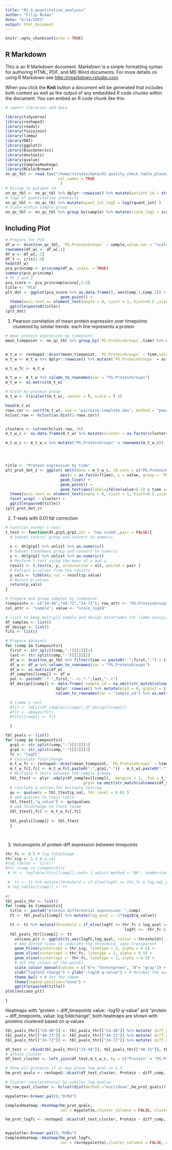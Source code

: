 ```yaml
---
title: "02_b_quantitative_analysis"
author: "Filip Årman"
date: "6/14/2021"
output: html_document
---
```


```r
knitr::opts_chunk$set(echo = TRUE)
```

## R Markdown

This is an R Markdown document. Markdown is a simple formatting syntax for authoring HTML, PDF, and MS Word documents. For more details on using R Markdown see <http://rmarkdown.rstudio.com>.

When you click the **Knit** button a document will be generated that includes both content as well as the output of any embedded R code chunks within the document. You can embed an R code chunk like this:


```r
# import libraries and data

library(tidyverse)
library(reshape2)
library(readxl)
library(fuzzyjoin)
library(limma)
library(DBI)
library(ggplot2)
library(BiocGenerics)
library(devtools)
library(qvalue)
library(ComplexHeatmap)
library(RColorBrewer)
nn_qc_tbl <- read_tsv("/home/rstudio/data/01_quality_check_table_plasma_lib.tsv", 
                       col_names = TRUE
                        )
# Divide to patient id
nn_qc_tbl <- nn_qc_tbl %>% dplyr::rowwise() %>% mutate(patient_id = str_split(str_split(sample, "-TTM-M-")[[1]][1], " ")[[1]][1]) 
# log2 of quantitative intensity
nn_qc_tbl <- nn_qc_tbl %>% mutate(quant_int_log2 = log2(quant_int) )
# scale within sample group
nn_qc_tbl <- nn_qc_tbl %>% group_by(sample) %>% mutate(scale_log2 = scale(quant_int_log2))
```
## Including Plot

```r
# Prepare for PCA
df_w <- dcast(nn_qc_tbl, `PG.ProteinGroups` ~ sample,value.var = "scale_log10")
rownames(df_w) <- df_w[,1]
df_w <- df_w[,-1]
df_t <- iris[1:4]
head(df_w)
pca_princomp <- princomp(df_w, scale. = TRUE)
summary(pca_princomp)
# PC 1 and 2 
pca_score <- pca_princomp$score[,1:2]
title <- "PCA"
plt_dot <- ggplot(pca_score %>% as.data.frame(), aes(Comp.1,Comp.2)) +
                        geom_point() +
  theme(axis.text.x= element_text(angle = 0, vjust = 1, hjust=0.5 ,size = 10)) + 
  ggtitle(paste0(title)) 
(plt_dot)

```

1. Pearson correlation of mean protein expression over timepoints clustered by similar trends: each line represents a protein 
```r
# mean protein expression by timepoint
mean_timepoint <- nn_qc_tbl %>% group_by(`PG.ProteinGroups`,time) %>% mutate(m_tp = mean(scale_log10)) %>% distinct(`PG.ProteinGroups`,time,m_tp) 


m_t_w <- reshape2::dcast(mean_timepoint, `PG.ProteinGroups` ~ time,value.var = "m_tp")
m_t_w <- m_t_w %>% dplyr::rowwise() %>% mutate(`PG.ProteinGroups` = as.character(list(str_split(`PG.ProteinGroups`,";")[[1]][1])))

m_t_w_fc <- m_t_w   

m_t_w <- m_t_w %>% column_to_rownames(var = "PG.ProteinGroups") 
m_t_w <- as.matrix(m_t_w)

# Scale by protein group
m_t_w <- t(scale(t(m_t_w), center = T, scale = T ))

head(m_t_w)
rows.cor <- cor(t(m_t_w), use = "pairwise.complete.obs", method = "pearson")
hclust.row <- hclust(as.dist(1-rows.cor))


clusters <- cutree(hclust.row, 16)
m_t_w_c <- as.data.frame(m_t_w) %>% mutate(cluster = as.factor(clusters))

m_t_w_c <- m_t_w_c %>% mutate("PG.ProteinGroups" = rownames(m_t_w_c))




title <- "Protein expression by time"
plt_prot_dot_z <- ggplot( melt(data = m_t_w_c, id.vars = c("PG.ProteinGroups","cluster"), measure.vars = colnames(m_t_w_c)[1:3] , variable.name = 'time'), 
                        aes(x = as.factor(time), y = value, group = `PG.ProteinGroups`, colour = cluster )) +
                        geom_line() +
                        geom_point() +  
                        geom_text(aes(label=ifelse(value<(-2) & time == "-24-",as.character(`PG.ProteinGroups`),'')),hjust=1,vjust=0) +
  theme(axis.text.x= element_text(angle = 0, vjust = 1, hjust=0.5 ,size = 10)) + 
  facet_wrap( ~ cluster) +
  ggtitle(paste0(title)) 
(plt_prot_dot_z)

```

2. T-tests with 0.01 fdr correction 

```r
# Function normal t-test
t_test <- function(dt,grp1,grp2,alt = 'two.sided',pair = FALSE){
  # Subset control group and convert to numeric
  
  x <- dt[grp1] %>% unlist %>% as.numeric()
  # Subset treatment group and convert to numeric
  y <- dt[grp2] %>% unlist %>% as.numeric()
  # Perform t-test using the mean of x and y,
  result <- t.test(x, y, alternative = alt, paired = pair )
  # Extract p-values from the results
  p_vals <- tibble(p_val = result$p.value)
  # Return p-values
  return(p_vals)
} 

# Prepare and group samples by timepoint
timepoints <- c("24-48","48-72","24-72"); row_attr <- "PG.ProteinGroups"
col_attr <- "sample"; value <- "scale_log10"

# lists to keep multiple sample and design dataframes for limma analysis
df_samples <- list()
df_design <- list()
fits <- list()

# Prepare datasets 
for (comp in timepoints){ 
  first <- str_split(comp,"-")[[1]][1]
  last <- str_split(comp,"-")[[1]][2]
  df_w <- dcast(nn_qc_tbl %>% filter(time == paste0("-",first,"-") | time == paste0("-",last,"-") ), `PG.ProteinGroups` ~ sample,value.var = "scale_log10")
  df_w <- df_w %>% column_to_rownames(var = "PG.ProteinGroups") 
  df_w <- as.matrix(df_w)
  df_samples[[comp]] <- df_w
  pat <- paste0(".*-",first,"-.+|.*-",last,"-.+")
  df_design[[comp]] <- data.frame( sample_id = na.omit(str_match(colnames(df_w), pattern = pat))) %>% 
                      dplyr::rowwise() %>% mutate(grp1 = 0, grp1v2 = if_else(str_detect(sample_id, pattern = first),0,1)) %>% 
                      column_to_rownames(var = "sample_id") %>% as.matrix()  

  # limma t-test
  #fit <- lmFit(df_samples[[comp]],df_design[[comp]])
  #fit <- eBayes(fit)
  #fits[[comp]] <- fit

  }

tbl_pvals <- list()
for (comp in timepoints){ 
  grp1 <- str_split(comp,"-")[[1]][1]
  grp2 <- str_split(comp,"-")[[1]][2]
  fc <- "logFC"
  # Calculate fold-change 
  m_t_w_fc <- reshape2::dcast(mean_timepoint, `PG.ProteinGroups` ~ time,value.var = "m_tp")
  m_t_w_fc[,fc] <- m_t_w_fc[,paste0("-",grp1,"-")] - m_t_w[,paste0("-",grp2,"-")]
  # Multiple t-tests between the sample groups
  tbl_ttest <- plyr::adply(df_samples[[comp]], .margins = 1, .fun = t_test,
                                  grp1= na.omit(str_match(colnames(df_samples[[comp]]), pattern = paste0(".*-",grp1,"-.+")))[,1], grp2 = na.omit(str_match(colnames(df_samples[[comp]]), pattern = paste0(".*-",grp2,"-.+")))[,1] )    %>% as_tibble()  
  # calclate q-values for multiple testing
  qv <- qvalue(p = tbl_ttest$p_val, fdr.level = 0.01 )
  # add qvalues to ttest table
  tbl_ttest[,"q_value"] <- qv$qvalues
  # add foldchange to ttest tanöe
  tbl_ttest[,fc] <- m_t_w_fc[,fc]
  
  tbl_pvals[[comp]] <- tbl_ttest
  }




```
3. Volcanoplots of protein diff expression between timepoints

``` r
thr_fc <- 0.5 # log foldchange
thr_sig <- 1.3 # p.val
#top_tables <- list()
#for (comp in timepoints){
 # tt <- topTable(fits[[comp]],coef= 1,adjust.method = "BH", number=length(fit$p.value)) %>% mutate(log_adj_p = -1*log10(adj.P.Val))

 #  tt <- tt %>% mutate(threshold = if_else(logFC >= thr_fc & log_adj_p >= thr_sig | logFC <= -thr_fc & log_adj_p >= thr_sig,"A","B"))
 # top_tables[[comp]] <- tt
   
#}
tbl_pvals_thr <- list()
for (comp in timepoints){
  title <- paste0("protein differential expression: ",comp)
  tt <- tbl_pvals[[comp]] %>% mutate(log_qval = -1*log10(q_value))

  tt <- tt %>% mutate(threshold = if_else(logFC >= thr_fc & log_qval >= thr_sig | 
                                                    logFC <= -thr_fc & log_qval >= thr_sig,"A","B"))
  tbl_pvals_thr[[comp]] <- tt
    volcano_plt <- ggplot(tt,aes(logFC,log_qval, colour = threshold)) + geom_point(alpha = 0.5) +
    # Add dotted lines to indicate the threshold, semi-transparent
    geom_hline(yintercept = thr_sig, linetype = 2, alpha = 0.5) + 
    geom_vline(xintercept = thr_fc, linetype = 2, alpha = 0.5) +
    geom_vline(xintercept = -thr_fc, linetype = 2, alpha = 0.5) +
    # Set the colour of the points
    scale_colour_manual(values = c("A"= "forestgreen", "B"= "gray")) +
    xlab("logfold change") + ylab("-log10 q-value") + # Relabel the axes
    theme_bw() + # Set the theme
    theme(legend.position="none") +
    ggtitle(paste0(title))  
plot(volcano_plt)    

}


```
Heatmaps with "protein ~ diff_timepoints value: -log10 q-value" and "protein ~ diff_timepoints, value: log foldchange", both heatmaps are shown with proteins clustered based on q-values

```r


tbl_pvals_thr[["24-48"]] <- tbl_pvals_thr[["24-48"]] %>% mutate( diff_comp = "24-48")
tbl_pvals_thr[["48-72"]] <- tbl_pvals_thr[["48-72"]] %>% mutate( diff_comp = "48-72")
tbl_pvals_thr[["24-72"]] <- tbl_pvals_thr[["24-72"]] %>% mutate( diff_comp = "24-72")

df_test <- rbind(tbl_pvals_thr[["24-48"]], tbl_pvals_thr[["48-72"]], tbl_pvals_thr[["24-72"]]) %>% dplyr::rowwise() %>% mutate(X1 = as.character(list(str_split(X1,";")[[1]][1]))) %>% dplyr::rename("Protein"="X1")
# attach cluster
df_test_cluster <- left_join(df_test,m_t_w_c, by = c("Protein" = "PG.ProteinGroups" ) )

# Show all proteins if in any group log_qval >= 1.3
hm_prot_qvals <- reshape2::dcast(df_test_cluster, Protein ~ diff_comp, value.var = "log_qval") %>% dplyr::rowwise() %>% filter_if(is.double,any_vars(. >= 1.3)) %>% column_to_rownames("Protein") %>% as.matrix

# Cluster rows(proteins) by similar log_qvalue
hm_row_qval_cluster <- hclust(dist(method ="euclidean",hm_prot_qvals))

mypalette<-brewer.pal(9,"OrRd")

ComplexHeatmap::Heatmap(hm_prot_qvals, 
                        col = mypalette,cluster_columns = FALSE, cluster_rows = hm_row_qval_cluster, column_order = c(1,3,2), heatmap_legend_param = list( title = "-log10_q-value")   )

hm_prot_logfc <- reshape2::dcast(df_test_cluster, Protein ~ diff_comp, value.var = "logFC") %>% filter(Protein %in% rownames(hm_prot_qvals)) %>% column_to_rownames("Protein") %>% as.matrix


mypalette<-brewer.pal(9,"RdBu")
ComplexHeatmap::Heatmap(hm_prot_logfc, 
                        col = rev(mypalette),cluster_columns = FALSE, cluster_rows = hm_row_qval_cluster, column_order = c(1,3,2), heatmap_legend_param = list( title = "logFC") )


```